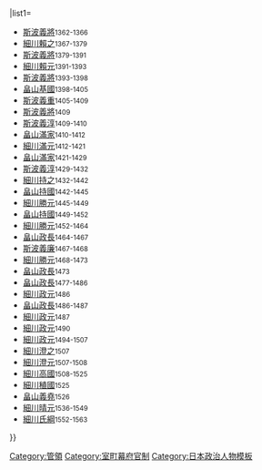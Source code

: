 {{Navbox
|bodyclass=hlist

|name=管領
|title=[[管領 (幕府)|管領]]{{#if:{{{1|}}}|（{{{1|}}}）|}}
|list1=
*[[斯波義將]]<small>1362-1366</small>
*[[細川賴之]]<small>1367-1379</small>
*[[斯波義將]]<small>1379-1391</small>
*[[細川賴元]]<small>1391-1393</small>
*[[斯波義將]]<small>1393-1398</small>
*[[畠山基國]]<small>1398-1405</small>
*[[斯波義重]]<small>1405-1409</small>
*[[斯波義將]]<small>1409</small>
*[[斯波義淳]]<small>1409-1410</small>
*[[畠山滿家]]<small>1410-1412</small>
*[[細川滿元]]<small>1412-1421</small>
*[[畠山滿家]]<small>1421-1429</small>
*[[斯波義淳]]<small>1429-1432</small>
*[[細川持之]]<small>1432-1442</small>
*[[畠山持國]]<small>1442-1445</small>
*[[細川勝元]]<small>1445-1449</small>
*[[畠山持國]]<small>1449-1452</small>
*[[細川勝元]]<small>1452-1464</small>
*[[畠山政長]]<small>1464-1467</small>
*[[斯波義廉]]<small>1467-1468</small>
*[[細川勝元]]<small>1468-1473</small>
*[[畠山政長]]<small>1473</small>
*[[畠山政長]]<small>1477-1486</small>
*[[細川政元]]<small>1486</small>
*[[畠山政長]]<small>1486-1487</small>
*[[細川政元]]<small>1487</small>
*[[細川政元]]<small>1490</small>
*[[細川政元]]<small>1494-1507</small>
*[[細川澄之]]<small>1507</small>
*[[細川澄元]]<small>1507-1508</small>
*[[細川高國]]<small>1508-1525</small>
*[[細川稙國]]<small>1525</small>
*[[畠山義堯]]<small>1526</small>
*[[細川晴元]]<small>1536-1549</small>
*[[細川氏綱]]<small>1552-1563</small>
}}<noinclude>
[[Category:管領]]
[[Category:室町幕府官制]]
[[Category:日本政治人物模板]]
</noinclude>